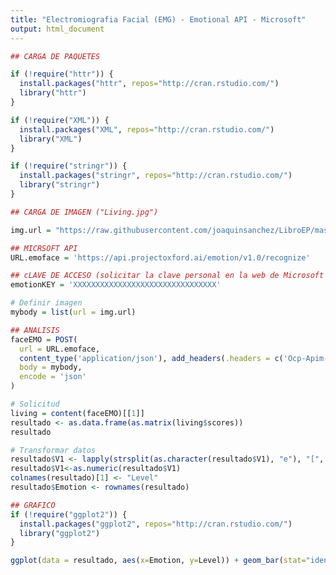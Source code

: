 ---
title: "Electromiografia Facial (EMG) - Emotional API - Microsoft"
output: html_document
---

```{r}

## CARGA DE PAQUETES

if (!require("httr")) {
  install.packages("httr", repos="http://cran.rstudio.com/") 
  library("httr")
}

if (!require("XML")) {
  install.packages("XML", repos="http://cran.rstudio.com/") 
  library("XML")
}

if (!require("stringr")) {
  install.packages("stringr", repos="http://cran.rstudio.com/") 
  library("stringr")
}

## CARGA DE IMAGEN ("Living.jpg")

img.url = "https://raw.githubusercontent.com/joaquinsanchez/LibroEP/master/Cap_4/living.jpg"

## MICRSOFT API
URL.emoface = 'https://api.projectoxford.ai/emotion/v1.0/recognize'

## cLAVE DE ACCESO (solicitar la clave personal en la web de Microsoft Emotion API)
emotionKEY = 'XXXXXXXXXXXXXXXXXXXXXXXXXXXXXXXX'

# Definir imagen
mybody = list(url = img.url)

## ANALISIS
faceEMO = POST(
  url = URL.emoface,
  content_type('application/json'), add_headers(.headers = c('Ocp-Apim-Subscription-Key' = emotionKEY)),
  body = mybody,
  encode = 'json'
)

# Solicitud
living = content(faceEMO)[[1]]
resultado <- as.data.frame(as.matrix(living$scores))
resultado

# Transformar datos
resultado$V1 <- lapply(strsplit(as.character(resultado$V1), "e"), "[", 1)
resultado$V1<-as.numeric(resultado$V1)
colnames(resultado)[1] <- "Level"
resultado$Emotion <- rownames(resultado)

## GRAFICO
if (!require("ggplot2")) {
  install.packages("ggplot2", repos="http://cran.rstudio.com/") 
  library("ggplot2")
}

ggplot(data = resultado, aes(x=Emotion, y=Level)) + geom_bar(stat="identity")

```
